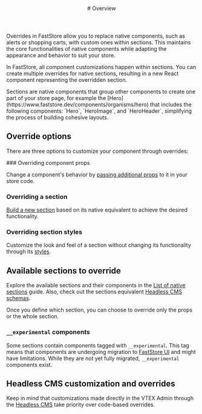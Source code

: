 

<header>
# Overview
</header>

Overrides in FastStore allow you to replace native components, such as alerts or shopping carts, with custom ones within sections. This maintains the core functionalities of native components while adapting the appearance and behavior to suit your store.

In FastStore, all component customizations happen within sections. You can create multiple overrides for native sections, resulting in a new React component representing the overridden section.

<Callout type="info" emoji="ℹ️">
  Sections are native components that group other components to create one part of your store page, for example the [Hero](https://www.faststore.dev/components/organisms/hero) that includes the following components: `Hero`, `HeroImage`, and `HeroHeader`,
  simplifying the process of building cohesive layouts.
</Callout> 

## Override options

There are three options to customize your component through overrides:

<Steps>
### Overriding component props
 
Change a component's behavior by [passing additional props](https://www.faststore.dev/docs/building-sections/overrides/override-component-props) to it in your store code.
 
### Overriding a section
 
[Build a new section](https://www.faststore.dev/docs/building-sections/overrides/override-component) based on its native equivalent to achieve the desired functionality.

### Overriding section styles
 
Customize the look and feel of a section without changing its functionality through its [styles](https://www.faststore.dev/docs/building-sections/overrides/override-section-styles).

</Steps>

## Available sections to override

Explore the available sections and their components in the [List of native sections](https://www.faststore.devhttp/docs/building-sections/overrides/list-of-native-sections) guide. 
Also, check out the sections equivalent [Headless CMS schemas](https://www.faststore.dev/docs/headless-cms-integration/3-adding-content-types-and-sections#step-2---adding-content-types-to-the-headless-cms). 

Once you define which section, you can choose to override only the props or the whole section.

### `__experimental` components

Some sections contain components tagged with `__experimental`. This tag means that components are undergoing migration to [FastStore UI](https://www.faststore.dev/components) and might have limitations. 
While they are not yet fully migrated, `__experimental` components exist.

## Headless CMS customization and overrides

Keep in mind that customizations made directly in the VTEX Admin through the [Headless CMS](https://www.faststore.dev/docs/headless-cms-overview) take priority over code-based overrides.

